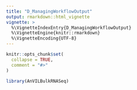 ```yaml
---
title: "D_ManagingWorkflowOutput"
output: rmarkdown::html_vignette
vignette: >
  %\VignetteIndexEntry{D_ManagingWorkflowOutput}
  %\VignetteEngine{knitr::rmarkdown}
  %\VignetteEncoding{UTF-8}
---
```


```r
knitr::opts_chunk$set(
  collapse = TRUE,
  comment = "#>"
)
```

```r
library(AnVILBulkRNASeq)
```
